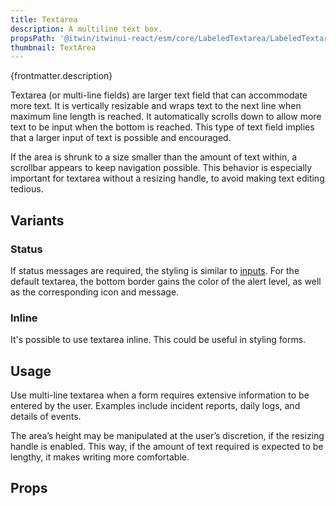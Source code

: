 ```yaml
---
title: Textarea
description: A multiline text box.
propsPath: '@itwin/itwinui-react/esm/core/LabeledTextarea/LabeledTextarea.d.ts'
thumbnail: TextArea
---
```


<p>{frontmatter.description}</p>

Textarea (or multi-line fields) are larger text field that can accommodate more text. It is vertically resizable and wraps text to the next line when maximum line length is reached. It automatically scrolls down to allow more text to be input when the bottom is reached. This type of text field implies that a larger input of text is possible and encouraged.

<LiveExample src='Textarea.main.jsx' truncate={false}>
  <AllExamples.TextareaMainExample client:load />
</LiveExample>

If the area is shrunk to a size smaller than the amount of text within, a scrollbar appears to keep navigation possible. This behavior is especially important for textarea without a resizing handle, to avoid making text editing tedious.

<LiveExample src='Textarea.scroll.jsx'>
  <AllExamples.TextareaScrollExample client:load />
</LiveExample>

## Variants

### Status

If status messages are required, the styling is similar to [inputs](input). For the default textarea, the bottom border gains the color of the alert level, as well as the corresponding icon and message.

<LiveExample src='Textarea.status.jsx'>
  <AllExamples.TextareaStatusExample client:load />
</LiveExample>

### Inline

It's possible to use textarea inline. This could be useful in styling forms.

<LiveExample src='Textarea.inline.jsx'>
  <AllExamples.TextareaInlineExample client:load />
</LiveExample>

## Usage

Use multi-line textarea when a form requires extensive information to be entered by the user. Examples include incident reports, daily logs, and details of events.

The area’s height may be manipulated at the user’s discretion, if the resizing handle is enabled. This way, if the amount of text required is expected to be lengthy, it makes writing more comfortable.

## Props

<PropsTable path={frontmatter.propsPath} />
